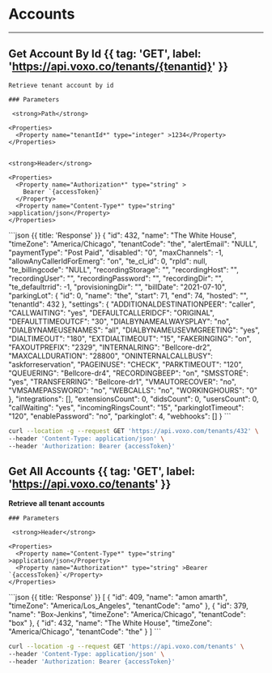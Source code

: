 # Accounts

---

## Get Account By Id {{ tag: 'GET', label: 'https://api.voxo.co/tenants/{tenantid}' }}

<Row>
  <Col>

    Retrieve tenant account by id

    ### Parameters

     <strong>Path</strong>

    <Properties>
      <Property name="tenantId*" type="integer" >1234</Property>
    </Properties>


    <strong>Header</strong>

    <Properties>
      <Property name="Authorization*" type="string" >
        Bearer `{accessToken}`
      </Property>
      <Property name="Content-Type*" type="string" >application/json</Property>
    </Properties>

  </Col>
  <Col sticky>
    ```json {{ title: 'Response' }}
    {
        "id": 432,
        "name": "The White House",
        "timeZone": "America/Chicago",
        "tenantCode": "the",
        "alertEmail": "NULL",
        "paymentType": "Post Paid",
        "disabled": "0",
        "maxChannels": -1,
        "allowAnyCallerIdForEmerg": "on",
        "te_cl_id": 0,
        "rpId": null,
        "te_billingcode": "NULL",
        "recordingStorage": "",
        "recordingHost": "",
        "recordingUser": "",
        "recordingPassword": "",
        "recordingDir": "",
        "te_defaultrrid": -1,
        "provisioningDir": "",
        "billDate": "2021-07-10",
        "parkingLot": {
            "id": 0,
            "name": "the",
            "start": 71,
            "end": 74,
            "hosted": "",
            "tenantId": 432
        },
        "settings": {
            "ADDITIONALDESTINATIONPEER": "caller",
            "CALLWAITING": "yes",
            "DEFAULTCALLERIDCF": "ORIGINAL",
            "DEFAULTTIMEOUTCF": "30",
            "DIALBYNAMEALWAYSPLAY": "no",
            "DIALBYNAMEUSENAMES": "all",
            "DIALBYNAMEUSEVMGREETING": "yes",
            "DIALTIMEOUT": "180",
            "EXTDIALTIMEOUT": "15",
            "FAKERINGING": "on",
            "FAXOUTPREFIX": "2329",
            "INTERNALRING": "Bellcore-dr2",
            "MAXCALLDURATION": "28800",
            "ONINTERNALCALLBUSY": "askforreservation",
            "PAGEINUSE": "CHECK",
            "PARKTIMEOUT": "120",
            "QUEUERING": "Bellcore-dr4",
            "RECORDINGBEEP": "on",
            "SMSSTORE": "yes",
            "TRANSFERRING": "Bellcore-dr1",
            "VMAUTORECOVER": "no",
            "VMSAMEPASSWORD": "no",
            "WEBCALLS": "no",
            "WORKINGHOURS": "0"
        },
        "integrations": [],
        "extensionsCount": 0,
        "didsCount": 0,
        "usersCount": 0,
        "callWaiting": "yes",
        "incomingRingsCount": "15",
        "parkinglotTimeout": "120",
        "enablePassword": "no",
        "parkinglot": 4,
        "webhooks": []
    }
    ```

  </Col>
</Row>


```bash {{ title: 'cURL' }}
curl --location -g --request GET 'https://api.voxo.com/tenants/432' \
--header 'Content-Type: application/json' \
--header 'Authorization: Bearer {accessToken}'
```

## Get All Accounts {{ tag: 'GET', label: 'https://api.voxo.co/tenants' }}

<Row>
  <Col>
    <strong>Retrieve all tenant accounts</strong>

    ### Parameters

     <strong>Header</strong>

    <Properties>
      <Property name="Content-Type*" type="string" >application/json</Property>
      <Property name="Authorization*" type="string" >Bearer `{accessToken}`</Property>
    </Properties>
  </Col>
  <Col sticky>
    ```json {{ title: 'Response' }}
    [
        {
            "id": 409,
            "name": "amon amarth",
            "timeZone": "America/Los_Angeles",
            "tenantCode": "amo"
        },
        {
            "id": 379,
            "name": "Box-Jenkins",
            "timeZone": "America/Chicago",
            "tenantCode": "box"
        },
        {
            "id": 432,
            "name": "The White House",
            "timeZone": "America/Chicago",
            "tenantCode": "the"
        }
    ]
    ```

  </Col>
</Row>


```bash {{ title: 'cURL' }}
curl --location -g --request GET 'https://api.voxo.com/tenants' \
--header 'Content-Type: application/json' \
--header 'Authorization: Bearer {accessToken}'
```
